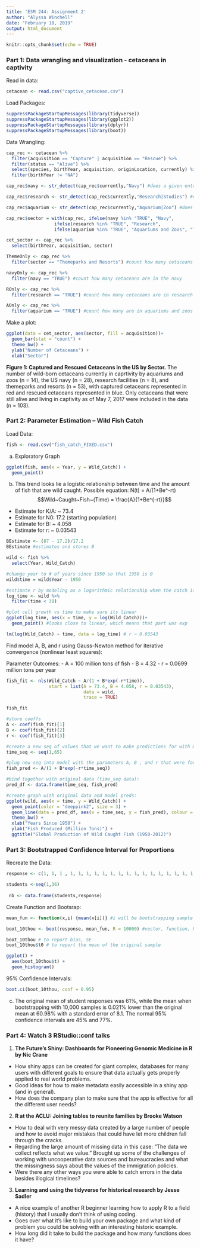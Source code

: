 ```yaml
---
title: 'ESM 244: Assignment 2'
author: "Alyssa Winchell"
date: "February 18, 2019"
output: html_document
---
```


```r
knitr::opts_chunk$set(echo = TRUE)
```

### Part 1: Data wrangling and visualization - cetaceans in captivity

Read in data:

```r

cetacean <- read.csv("captive_cetacean.csv")

```

Load Packages:

```r

suppressPackageStartupMessages(library(tidyverse))
suppressPackageStartupMessages(library(ggplot2))
suppressPackageStartupMessages(library(dplyr))
suppressPackageStartupMessages(library(boot))

```

Data Wrangling:

```r

cap_rec <- cetacean %>%
  filter(acquisition == "Capture" | acquisition == "Rescue") %>%
  filter(status == "Alive") %>%
  select(species, birthYear, acquisition, originLocation, currently) %>%
  filter(birthYear != "NA")

cap_rec$navy <- str_detect(cap_rec$currently,"Navy") #does a given entry include "navy"" in its current location?

cap_rec$research <- str_detect(cap_rec$currently,"Research|Studies") #does a given entry include "Research" or "Studies" in its current location?

cap_rec$aquarium <- str_detect(cap_rec$currently,"Aquarium|Zoo") #does a given entry include "Aquarium" or "Zoo" in its current location?

cap_rec$sector = with(cap_rec, ifelse(navy %in% "TRUE", "Navy",
                  ifelse(research %in% "TRUE", "Research",
                  ifelse(aquarium %in% "TRUE", "Aquariums and Zoos", "Themeparks and Resorts")))) #creates a column for the sector that currently has the cetacean

cet_sector <- cap_rec %>%
  select(birthYear, acquisition, sector)

ThemeOnly <- cap_rec %>%
  filter(sector == "Themeparks and Resorts") #count how many cetaceans are in themeparks

navyOnly <- cap_rec %>%
  filter(navy == "TRUE") #count how many cetaceans are in the navy

ROnly <- cap_rec %>%
  filter(research == "TRUE") #count how many cetaceans are in research facilities

AOnly <- cap_rec %>%
  filter(aquarium == "TRUE") #count how many are in aquariums and zoos

```

Make a plot:

```r

ggplot(data = cet_sector, aes(sector, fill = acquisition))+
  geom_bar(stat = "count") +
  theme_bw() +
  ylab("Number of Cetaceans") +
  xlab("Sector")

```

**Figure 1: Captured and Rescued Cetaceans in the US by Sector.** The number of wild-born cetaceans currently in caprtivity by aquariums and zoos (n = 14), the US navy (n = 28), research facilities (n = 8), and themeparks and resorts (n = 53), with captured cetaceans represented in red and rescued cetaceans represented in blue. Only cetaceans that were still alive and living in captivity as of May 7, 2017 were included in the data (n = 103).

### Part 2: Parameter Estimation – Wild Fish Catch

Load Data:

```r

fish <- read.csv("fish_catch_FIXED.csv")

```


a) Exploratory Graph

```r

ggplot(fish, aes(x = Year, y = Wild_Catch)) +
  geom_point()

```


b) This trend looks lie a logistic relationship between time and the amount of fish that are wild caught. Possible equation: N(t) = A/(1+Be^-rt)
$$Wild~Caught~Fish~(Time) = \frac{A}{1+Be^{-rt}}$$
- Estimate for K/A: ~ 73.4
- Estimate for N0: 17.2 (starting population)
- Estimate for B: ~ 4.058
- Estimate for r: ~ 0.03543

```r

BEstimate <- (87 - 17.2)/17.2
BEstimate #estimates and stores B

wild <- fish %>%
  select(Year, Wild_Catch)

#change year to # of years since 1950 so that 1950 is 0
wild$time = wild$Year - 1950

#estimate r by modeling as a logarithmic relationship when the catch is growing exponentially
log_time <- wild %>%
  filter(time < 38)

#plot cell growth vs time to make sure its linear
ggplot(log_time, aes(x = time, y = log(Wild_Catch)))+
  geom_point() #looks close to linear, which means that part was exp

lm(log(Wild_Catch) ~ time, data = log_time) # r ~ 0.03543

```

Find model A, B, and r using Gauss-Newton method for iterative convergence (nonlinear least squares):

Parameter Outcomes:
- A = 100 million tons of fish
- B = 4.32
- r = 0.0699 million tons per year

```r

fish_fit <- nls(Wild_Catch ~ A/(1 + B*exp(-r*time)),
                start = list(A = 73.4, B = 4.058, r = 0.03543),
                             data = wild,
                             trace = TRUE)

fish_fit

#store coeffs
A <- coef(fish_fit)[1]
B <- coef(fish_fit)[2]
r <- coef(fish_fit)[3]

#create a new seq of values that we want to make predictions for with model. New seq of time values of relevant times (time_seq)
time_seq <- seq(1,65)

#plug new seq into model with the parameters A, B , and r that were found:
fish_pred <- A/(1 + B*exp(-r*time_seq))

#bind together with original data (time_seq data):
pred_df <- data.frame(time_seq, fish_pred)

#create graph with original data and model preds:
ggplot(wild, aes(x = time, y = Wild_Catch)) +
  geom_point(color = "deeppink2", size = 3) +
  geom_line(data = pred_df, aes(x = time_seq, y = fish_pred), colour = "palegreen4", size = 1) +
  theme_bw() +
  xlab("Years Since 1950") +
  ylab("Fish Produced (Million Tons)") +
  ggtitle("Global Production of Wild Caught Fish (1950-2012)")

```


### Part 3: Bootstrapped Confidence Interval for Proportions

Recreate the Data:

```r

response <- c(1, 1, 1 , 1, 1, 1, 1, 1, 1, 1, 1, 1, 1, 1, 1, 1, 1, 1, 1, 1, 1, 1, 0,0, 0, 0, 0, 0, 0, 0, 0, 0, 0, 0, 0, 0)

students <-seq(1,36)
 
 nb <- data.frame(students,response)

```


Create Function and Bootsrap:

```r

mean_fun <- function(x,i) {mean(x[i])} #i will be bootstrapping sample #, so x of bootstrap # to let it know that it will do the function for multiple times

boot_10thou <- boot(response, mean_fun, R = 10000) #vector, function, R is how many bootstrapping samples

boot_10thou # to report bias, SE
boot_10thou$t0 # to report the mean of the original sample

ggplot() +
  aes(boot_10thou$t) +
  geom_histogram()

```

95% Confidence Intervals:

```r

boot.ci(boot_10thou, conf = 0.95)

```


c) The original mean of student responses was 61%, while the mean when bootstrapping with 10,000 samples is 0.021% lower than the original mean at 60.98% with a standard error of 8.1. The normal 95% confidence intervals are 45% and 77%.

### Part 4: Watch 3 RStudio::conf talks

1. **The Future's Shiny: Dashboards for Pioneering Genomic Medicine in R by Nic Crane**
- How shiny apps can be created for giant complex, databases for many users with different goals to ensure that data actually gets properly applied to real world problems.
- Good ideas for how to make metadata easily accessible in a shiny app (and in general).
- How does the company plan to make sure that the app is effective for all the different user needs?

2. **R at the ACLU: Joining tables to reunite families by Brooke Watson**
- How to deal with very messy data created by a large number of people and how to avoid major mistakes that could have let more children fall through the cracks.
- Regarding the large amount of missing data in this case: “The data we collect reflects what we value.” Brought up some of the challenges of working with uncooperative data sources and bureaucracies and what the missingness says about the values of the immigration policies.
- Were there any other ways you were able to catch errors in the data besides illogical timelines?

3. **Learning and using the tidyverse for historical research by Jesse Sadler**
- A nice example of another R beginner learning how to apply R to a field (history) that I usually don’t think of using coding.
- Goes over what it’s like to build your own package and what kind of problem you could be solving with an interesting historic example.
- How long did it take to build the package and how many functions does it have?
